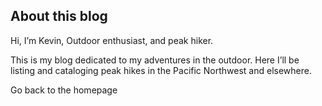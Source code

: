 
<SEO title="Info" />

## About this blog

Hi, I’m Kevin, Outdoor enthusiast, and peak hiker.

This is my blog dedicated to my adventures in the outdoor. Here I’ll be listing and cataloging peak hikes in the Pacific Northwest and elsewhere.

<Link to="/">Go back to the homepage</Link>
